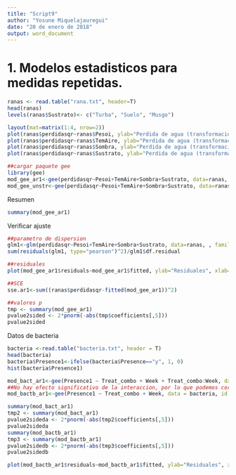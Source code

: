 ```yaml
---
title: "Script9"
author: "Yosune Miquelajauregui"
date: "20 de enero de 2018"
output: word_document
---
```


# 1. Modelos estadisticos para medidas repetidas.


```r
ranas <- read.table("rana.txt", header=T)
head(ranas)
levels(ranas$Sustrato)<- c("Turba", "Suelo", "Musgo")
```

```r
layout(mat=matrix(1:4, nrow=2))
plot(ranas$perdidasqr~ranas$Pesoi, ylab="Perdida de agua (transformacion raiz cuadrada)", xlab="Peso  inicial(g)")
plot(ranas$perdidasqr~ranas$TemAire, ylab="Perdida de agua (transformacion raiz cuadrada)", xlab="Temperatura del aire(C)")
plot(ranas$perdidasqr~ranas$Sombra, ylab="Perdida de agua (transformacion raiz cuadrada)", xlab="Sombra")
plot(ranas$perdidasqr~ranas$Sustrato, ylab="Perdida de agua (transformacion raiz cuadrada)", xlab="Tipo de sustrato")
```

```r
##cargar paquete gee
library(gee)
mod_gee_ar1<-gee(perdidasqr~Pesoi+TemAire+Sombra+Sustrato, data=ranas, family=gaussian, corstr="AR-M", Mv=1, id=ID)
mod_gee_unstr<-gee(perdidasqr~Pesoi+TemAire+Sombra+Sustrato, data=ranas, family=gaussian corstr="unstructured", id=ID)
```

Resumen
```r
summary(mod_gee_ar1)
```

Verificar ajuste
```r
##parametro de dispersion
glm1<-glm(perdidasqr~Pesoi+TemAire+Sombra+Sustrato, data=ranas, , family=gaussian)
sum(residuals(glm1, type="pearson")^2)/glm1$df.residual

##residuales
plot(mod_gee_ar1$residuals~mod_gee_ar1$fitted, ylab="Residuales", xlab="Valores predichos")

##SCE
sse.ar1<-sum((ranas$perdidasqr-fitted(mod_gee_ar1))^2)

##valores p
tmp <- summary(mod_gee_ar1)
pvalue2sided <- 2*pnorm(-abs(tmp$coefficients[,5]))
pvalue2sided
```

Datos de bacteria
```r
bacteria <-read.table("bacteria.txt", header = T)
head(bacteria)
bacteria$Presence1<-ifelse(bacteria$Presence=="y", 1, 0)
hist(bacteria$Presence1)
```

```r
mod_bact_ar1<-gee(Presence1 ~ Treat_combo + Week + Treat_combo:Week, data = bacteria, id = ID, family = binomial,corstr = "AR-M", Mv = 1)
##No hay efecto significativo de la interaccion, por lo que podemos correr modelo sin interaccion
mod_bactb_ar1<-gee(Presence1 ~ Treat_combo + Week, data = bacteria, id = ID, family = binomial, corstr = "AR-M", Mv = 1)

summary(mod_bact_ar1)
tmp2 <- summary(mod_bact_ar1)
pvalue2sideda <- 2*pnorm(-abs(tmp2$coefficients[,5]))
pvalue2sideda
summary(mod_bactb_ar1)
tmp3 <- summary(mod_bactb_ar1)
pvalue2sidedb <- 2*pnorm(-abs(tmp3$coefficients[,5]))
pvalue2sidedb
```

```r
plot(mod_bactb_ar1$residuals~mod_bactb_ar1$fitted, ylab="Residuales", xlab="Valores predichos")
```
